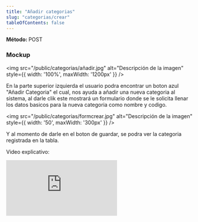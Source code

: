 ```yaml
---
title: "Añadir categorias"
slug: "categorias/crear"
tableOfContents: false
---
```



<p>
  <strong>Método: </strong>
  <span class="sl-badge caution small astro-avdet4wd">POST</span>
</p>

<Tabs>
  <TabItem label="Endpoint">
    <ApiEndpoint url={`/bodega/categorias`}/>
  </TabItem>
</Tabs>


<h3>Mockup</h3>

<img src="/public/categorias/añadir.jpg" alt="Descripción de la imagen" style={{ width: '100%', maxWidth: '1200px' }} />

En la parte superior izquierda el usuario podra encontrar un boton azul "Añadir Categoria" el cual, nos ayuda a añadir una nueva categoria al 
sistema, al darle clik este mostrará un formulario donde se le solicita llenar los datos basicos para la nueva categoria como nombre y codigo. 


<img src="/public/categorias/formcrear.jpg" alt="Descripción de la imagen" style={{ width: '50', maxWidth: '300px' }} />

Y al momento de darle en el boton de guardar, se podra ver la categoria registrada en la tabla.

Video explicativo: 
<div style={{ display: "flex", justifyContent: "center" }}>
  <iframe
    style={{ height: "500px", width: "100%" }}
    src="https://www.youtube.com/embed/C6Um_XO3im4"
    title="Tutorial"
    frameBorder="0"
    allow="accelerometer; autoplay; clipboard-write; encrypted-media; gyroscope; picture-in-picture"
    allowFullScreen
  ></iframe>
</div>

